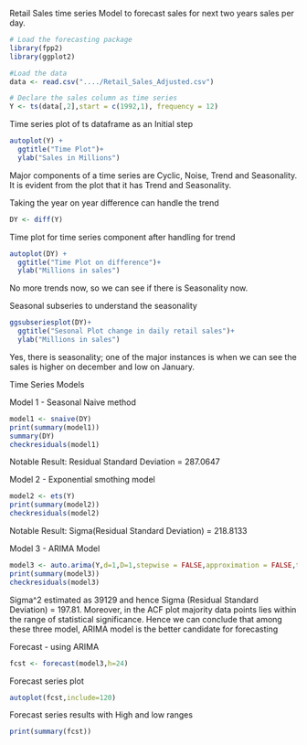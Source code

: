 Retail Sales time series Model to forecast sales for next two years sales per day.
                      
                      

```{r}
# Load the forecasting package
library(fpp2)
library(ggplot2)

#Load the data
data <- read.csv("..../Retail_Sales_Adjusted.csv")

# Declare the sales column as time series 
Y <- ts(data[,2],start = c(1992,1), frequency = 12)
```

Time series plot of ts dataframe as an Initial step

```{r}
autoplot(Y) + 
  ggtitle("Time Plot")+
  ylab("Sales in Millions")
```

Major components of a time series are Cyclic, Noise, Trend and Seasonality. It is evident from the plot that it has Trend and Seasonality.

Taking the year on year difference can handle the trend 
```{r}
DY <- diff(Y)
```
Time plot for time series component after handling for trend
```{r}
autoplot(DY) + 
  ggtitle("Time Plot on difference")+
  ylab("Millions in sales")
```

No more trends now, so we can see if there is Seasonality now.

Seasonal subseries to understand the seasonality
```{r}
ggsubseriesplot(DY)+
  ggtitle("Sesonal Plot change in daily retail sales")+
  ylab("Millions in sales")
```

Yes, there is seasonality; one of the major instances is when we can see the sales is higher on december and low on January.

Time Series Models

Model 1 - Seasonal Naive method
```{r}
model1 <- snaive(DY)  
print(summary(model1))
summary(DY)
checkresiduals(model1)
```

Notable Result: Residual Standard Deviation  =  287.0647

Model 2 - Exponential smothing model
```{r}
model2 <- ets(Y)
print(summary(model2))
checkresiduals(model2)
```

Notable Result: Sigma(Residual Standard Deviation)  =  218.8133

Model 3 - ARIMA Model
```{r}
model3 <- auto.arima(Y,d=1,D=1,stepwise = FALSE,approximation = FALSE,trace = FALSE) 
print(summary(model3))
checkresiduals(model3)
```

Sigma^2 estimated as 39129 and hence Sigma (Residual Standard Deviation) = 197.81. Moreover, in the ACF plot majority data points lies within the range of statistical significance. Hence we can conclude that among these three model, ARIMA model is the better candidate for forecasting

Forecast - using ARIMA
```{r}
fcst <- forecast(model3,h=24)
```
Forecast series plot
```{r}
autoplot(fcst,include=120)
```

Forecast series results with High and low ranges
```{r}
print(summary(fcst))
```


